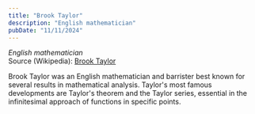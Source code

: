 ```yaml
---
title: "Brook Taylor"
description: "English mathematician"
pubDate: "11/11/2024"
---
```


*English mathematician*  
Source (Wikipedia): [Brook Taylor][1]

 Brook Taylor was an English mathematician and barrister best known for several results in mathematical analysis. Taylor's most famous developments are Taylor's theorem and the Taylor series, essential in the infinitesimal approach of functions in specific points.

[1]: https://en.wikipedia.org/wiki/Brook_Taylor

